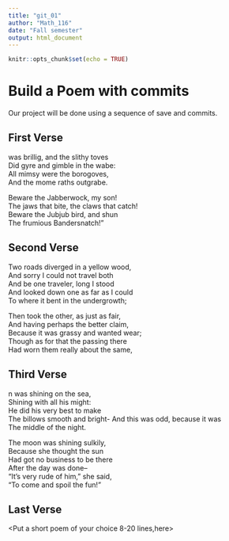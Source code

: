 ---
title: "git_01"
author: "Math_116"
date: "Fall semester"
output: html_document
---

```{r setup, include=FALSE}
knitr::opts_chunk$set(echo = TRUE)
```
# Build a Poem with commits
Our project will be done using a sequence of save and commits.

## First Verse 
<Put the first two verses of Jabberwocky by Lewis Carrol in this section>
was brillig, and the slithy toves  
  Did gyre and gimble in the wabe:  
All mimsy were the borogoves,  
  And the mome raths outgrabe.  
  
  Beware the Jabberwock, my son!  
  The jaws that bite, the claws that catch!  
Beware the Jubjub bird, and shun  
  The frumious Bandersnatch!"  
  

## Second Verse
<Put the first two verses of The Road Not Taken by Robert Frost here>
Two roads diverged in a yellow wood,  
And sorry I could not travel both  
And be one traveler, long I stood  
And looked down one as far as I could  
To where it bent in the undergrowth;  


Then took the other, as just as fair,  
And having perhaps the better claim,  
Because it was grassy and wanted wear;  
Though as for that the passing there  
Had worn them really about the same,  


## Third Verse
<Put the first two verses of The Walrus and the Carpenter here>
n was shining on the sea,  
Shining with all his might:  
He did his very best to make  
The billows smooth and bright- 
And this was odd, because it was  
The middle of the night.  

The moon was shining sulkily,  
Because she thought the sun  
Had got no business to be there  
After the day was done--  
"It's very rude of him," she said,  
"To come and spoil the fun!"  


## Last Verse
<Put a short poem of your choice 8-20 lines,here>
